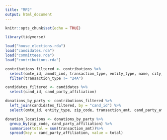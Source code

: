 ```yaml
---
title: "MP2"
output: html_document
---
```


```r
knitr::opts_chunk$set(echo = TRUE)
```

```r
library(tidyverse)
```

```r
load("house_elections.rda")
load("candidates.rda")
load("committees.rda")
load("contributions.rda")
```

```r
contributions_filtered <- contributions %>%
  select(cmte_id, amndt_ind, transaction_type, entity_type, name, city, state, zip_code, transaction_amt, cand_id) %>%
  filter(transaction_type != "24A")
```

```r
candidates_filtered <- candidates %>%
  select(cand_id, cand_party_affiliation)
```

```r
donations_by_party <- contributions_filtered %>%
  left_join(candidates_filtered, by = "cand_id") %>%
  select(cmte_id, entity_type, zip_code, transaction_amt, cand_party_affiliation)
```

```r
donation_locations <- donations_by_party %>%
  group_by(zip_code, cand_party_affiliation) %>%
  summarise(total = sum(transaction_amt))%>%
  spread(key = cand_party_affiliation, value = total)

```


